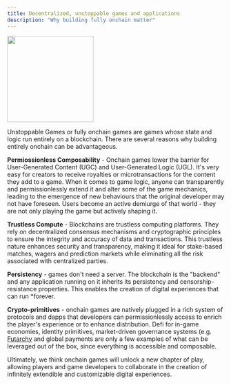 ```yaml
---
title: Decentralized, unstoppable games and applications
description: "Why building fully onchain matter"
---
```


<img height="200" src="/images/FOCG.png" />

Unstoppable Games or fully onchain games are games whose state and logic run entirely on a blockchain. There are several reasons why building entirely onchain can be advantageous.

**Permiossionless Composability** - Onchain games lower the barrier for User-Generated Content (UGC) and User-Generated Logic (UGL). It's very easy for creators to receive royalties or microtransactions for the content they add to a game. When it comes to game logic, anyone can transparently and permissionlessly extend it and alter some of the game mechanics, leading to the emergence of new behaviours that the original developer may not have foreseen. Users become an active demiurge of that world - they are not only playing the game but actively shaping it.

**Trustless Compute** - Blockchains are trustless computing platforms. They rely on decentralized consensus mechanisms and cryptographic principles to ensure the integrity and accuracy of data and transactions. This trustless nature enhances security and transparency, making it ideal for stake-based matches, wagers and prediction markets while eliminating all the risk associated with centralized parties.

**Persistency** - games don't need a server. The blockchain is the "backend" and any application running on it inherits its persistency and censorship-resistance properties. This enables the creation of digital experiences that can run \*forever.

**Crypto-primitives** - onchain games are natively plugged in a rich system of protocols and dapps that developers can permissionlessly access to enrich the player's experience or to enhance distribution. Defi for in-game economies, identity primitives, market-driven governance systems (e.g. [Futarchy](https://docs.themetadao.org/) and global payments are only a few examples of what can be leveraged out of the box, since everything is accessible and composable.

Ultimately, we think onchain games will unlock a new chapter of play, allowing players and game developers to collaborate in the creation of infinitely extendible and customizable digital experiences. 
